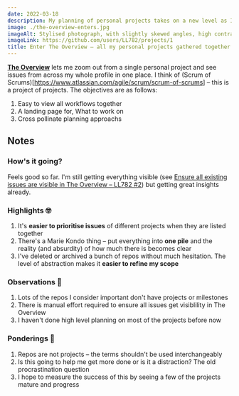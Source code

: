 ```yaml
---
date: 2022-03-18
description: My planning of personal projects takes on a new level as I set up one project to see them all. Enter The Overview
image: ./the-overview-enters.jpg
imageAlt: Stylised photograph, with slightly skewed angles, high contrast with muted colours. A desk with a laptop and stacks of paper
imageLink: https://github.com/users/LL782/projects/1
title: Enter The Overview – all my personal projects gathered together
---
```


[**The Overview**](https://github.com/users/LL782/projects/1) lets me zoom out from a single personal project and see issues from across my whole profile in one place. I think of (Scrum of Scrums)[https://www.atlassian.com/agile/scrum/scrum-of-scrums] – this is a project of projects. The objectives are as follows:

1. Easy to view all workflows together
1. A landing page for, What to work on
1. Cross pollinate planning approachs

## Notes

### How's it going?

Feels good so far. I'm still getting everything visible (see [Ensure all existing issues are visible in The Overview – LL782 #2](https://github.com/LL782/LL782/issues/2)) but getting great insights already.

### Highlights <Emoji label="nerd face">🤓</Emoji>

1. It's **easier to prioritise issues** of different projects when they are listed together
1. There's a Marie Kondo thing – put everything into **one pile** and the reality (and absurdity) of how much there is becomes clear
1. I've deleted or archived a bunch of repos without much hesitation. The level of abstraction makes it **easier to refine my scope**

### Observations <Emoji label="electric torch">🔦</Emoji>

1. Lots of the repos I consider important don't have projects or milestones
1. There is manual effort required to ensure all issues get visiblility in The Overview
1. I haven't done high level planning on most of the projects before now

### Ponderings <Emoji label="thinking face">🤔</Emoji>

1. Repos are not projects – the terms shouldn't be used interchangeably
1. Is this going to help me get more done or is it a distraction? The old procrastination question 
1. I hope to measure the success of this by seeing a few of the projects mature and progress
